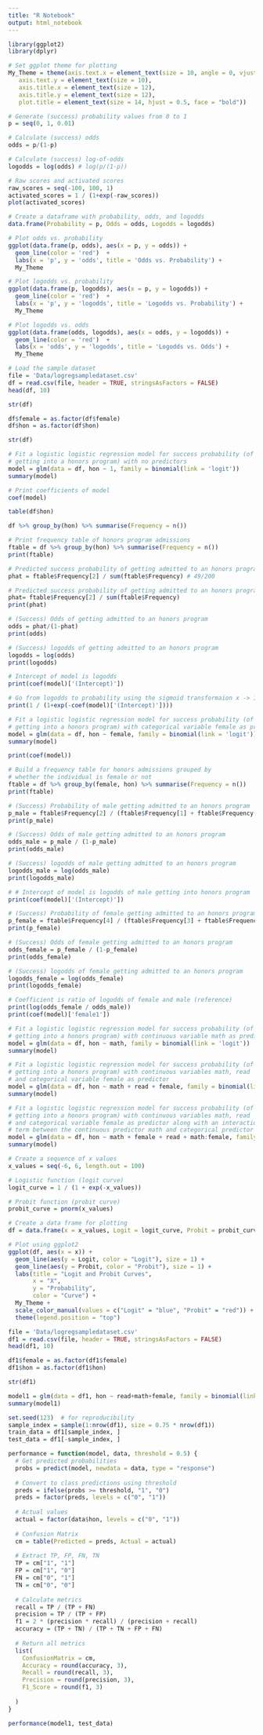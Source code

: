 ---
title: "R Notebook"
output: html_notebook
---

```{r}
library(ggplot2)
library(dplyr)
```

```{r}
# Set ggplot theme for plotting
My_Theme = theme(axis.text.x = element_text(size = 10, angle = 0, vjust = 0.5, hjust=1),
   axis.text.y = element_text(size = 10),
   axis.title.x = element_text(size = 12),
   axis.title.y = element_text(size = 12),
   plot.title = element_text(size = 14, hjust = 0.5, face = "bold"))
```

```{r}
# Generate (success) probability values from 0 to 1
p = seq(0, 1, 0.01)

# Calculate (success) odds
odds = p/(1-p)

# Calculate (success) log-of-odds
logodds = log(odds) # log(p/(1-p))
```

```{r}
# Raw scores and activated scores
raw_scores = seq(-100, 100, 1)
activated_scores = 1 / (1+exp(-raw_scores))
plot(activated_scores)
```
```{r}
# Create a dataframe with probability, odds, and logodds
data.frame(Probability = p, Odds = odds, Logodds = logodds)
```
```{r}
# Plot odds vs. probability
ggplot(data.frame(p, odds), aes(x = p, y = odds)) +
  geom_line(color = 'red')  +
  labs(x = 'p', y = 'odds', title = 'Odds vs. Probability') +
  My_Theme
```
```{r}
# Plot logodds vs. probability
ggplot(data.frame(p, logodds), aes(x = p, y = logodds)) +
  geom_line(color = 'red')  +
  labs(x = 'p', y = 'logodds', title = 'Logodds vs. Probability') +
  My_Theme
```
```{r}
# Plot logodds vs. odds
ggplot(data.frame(odds, logodds), aes(x = odds, y = logodds)) +
  geom_line(color = 'red')  +
  labs(x = 'odds', y = 'logodds', title = 'Logodds vs. Odds') +
  My_Theme
```
```{r}
# Load the sample dataset
file = 'Data/logregsampledataset.csv'
df = read.csv(file, header = TRUE, stringsAsFactors = FALSE)
head(df, 10)
```
```{r}
str(df)
```
```{r}
df$female = as.factor(df$female)
df$hon = as.factor(df$hon)
```

```{r}
str(df)
```
```{r}
# Fit a logistic logistic regression model for success probability (of
# getting into a honors program) with no predictors
model = glm(data = df, hon ~ 1, family = binomial(link = 'logit'))
summary(model)
```
```{r}
# Print coefficients of model
coef(model)
```
```{r}
table(df$hon)
```
```{r}
df %>% group_by(hon) %>% summarise(Frequency = n())
```

```{r}
# Print frequency table of honors program admissions
ftable = df %>% group_by(hon) %>% summarise(Frequency = n())
print(ftable)
```

```{r}
# Predicted success probability of getting admitted to an honors program
phat = ftable$Frequency[2] / sum(ftable$Frequency) # 49/200
```

```{r}
# Predicted success probability of getting admitted to an honors program
phat= ftable$Frequency[2] / sum(ftable$Frequency)
print(phat)

# (Success) Odds of getting admitted to an honors program
odds = phat/(1-phat)
print(odds)

# (Success) logodds of getting admitted to an honors program
logodds = log(odds)
print(logodds)

# Intercept of model is logodds
print(coef(model)['(Intercept)'])

# Go from logodds to probability using the sigmoid transformaion x -> 1/(1+exp(-x))
print(1 / (1+exp(-coef(model)['(Intercept)'])))
```
```{r}
# Fit a logistic logistic regression model for success probability (of
# getting into a honors program) with categorical variable female as predictor
model = glm(data = df, hon ~ female, family = binomial(link = 'logit'))
summary(model)
```
```{r}
print(coef(model))
```

```{r}
# Build a frequency table for honors admissions grouped by
# whether the individual is female or not
ftable = df %>% group_by(female, hon) %>% summarise(Frequency = n())
print(ftable)
```
```{r}
# (Success) Probability of male getting admitted to an honors program
p_male = ftable$Frequency[2] / (ftable$Frequency[1] + ftable$Frequency[2])
print(p_male)

# (Success) Odds of male getting admitted to an honors program
odds_male = p_male / (1-p_male)
print(odds_male)

# (Success) logodds of male getting admitted to an honors program
logodds_male = log(odds_male)
print(logodds_male)

# # Intercept of model is logodds of male getting into honors program
print(coef(model)['(Intercept)'])
```
```{r}
# (Success) Probability of female getting admitted to an honors program
p_female = ftable$Frequency[4] / (ftable$Frequency[3] + ftable$Frequency[4])
print(p_female)

# (Success) Odds of female getting admitted to an honors program
odds_female = p_female / (1-p_female)
print(odds_female)

# (Success) logodds of female getting admitted to an honors program
logodds_female = log(odds_female)
print(logodds_female)

# Coefficient is ratio of logodds of female and male (reference)
print(log(odds_female / odds_male))
print(coef(model)['female1'])
```
```{r}
# Fit a logistic logistic regression model for success probability (of
# getting into a honors program) with continuous variable math as predictor
model = glm(data = df, hon ~ math, family = binomial(link = 'logit'))
summary(model)
```

```{r}
# Fit a logistic logistic regression model for success probability (of
# getting into a honors program) with continuous variables math, read
# and categorical variable female as predictor
model = glm(data = df, hon ~ math + read + female, family = binomial(link = 'logit'))
summary(model)
```
```{r}
# Fit a logistic logistic regression model for success probability (of
# getting into a honors program) with continuous variables math, read
# and categorical variable female as predictor along with an interaction
# term between the continuous predictor math and categorical predictor female
model = glm(data = df, hon ~ math + female + read + math:female, family = binomial(link = 'logit'))
summary(model)
```
```{r}
# Create a sequence of x values
x_values = seq(-6, 6, length.out = 100)

# Logistic function (logit curve)
logit_curve = 1 / (1 + exp(-x_values))

# Probit function (probit curve)
probit_curve = pnorm(x_values)

# Create a data frame for plotting
df = data.frame(x = x_values, Logit = logit_curve, Probit = probit_curve)

# Plot using ggplot2
ggplot(df, aes(x = x)) +
  geom_line(aes(y = Logit, color = "Logit"), size = 1) +
  geom_line(aes(y = Probit, color = "Probit"), size = 1) +
  labs(title = "Logit and Probit Curves",
       x = "X",
       y = "Probability",
       color = "Curve") +
  My_Theme +
  scale_color_manual(values = c("Logit" = "blue", "Probit" = "red")) +
  theme(legend.position = "top")
```

```{r}
file = 'Data/logregsampledataset.csv'
df1 = read.csv(file, header = TRUE, stringsAsFactors = FALSE)
head(df1, 10)
```

```{r}
df1$female = as.factor(df1$female)
df1$hon = as.factor(df1$hon)
```

```{r}
str(df1)
```

```{r}
model1 = glm(data = df1, hon ~ read+math+female, family = binomial(link = 'logit'))
summary(model1)
```

```{r}
set.seed(123)  # for reproducibility
sample_index = sample(1:nrow(df1), size = 0.75 * nrow(df1))
train_data = df1[sample_index, ]
test_data = df1[-sample_index, ]
```

```{r}
performance = function(model, data, threshold = 0.5) {
  # Get predicted probabilities
  probs = predict(model, newdata = data, type = "response")
  
  # Convert to class predictions using threshold
  preds = ifelse(probs >= threshold, "1", "0")
  preds = factor(preds, levels = c("0", "1"))
  
  # Actual values
  actual = factor(data$hon, levels = c("0", "1"))
  
  # Confusion Matrix
  cm = table(Predicted = preds, Actual = actual)
  
  # Extract TP, FP, FN, TN
  TP = cm["1", "1"]
  FP = cm["1", "0"]
  FN = cm["0", "1"]
  TN = cm["0", "0"]
  
  # Calculate metrics
  recall = TP / (TP + FN)
  precision = TP / (TP + FP)
  f1 = 2 * (precision * recall) / (precision + recall)
  accuracy = (TP + TN) / (TP + TN + FP + FN)
  
  # Return all metrics
  list(
    ConfusionMatrix = cm,
    Accuracy = round(accuracy, 3),
    Recall = round(recall, 3),
    Precision = round(precision, 3),
    F1_Score = round(f1, 3)
    
  )
}
```

```{r}
performance(model1, test_data)
```

